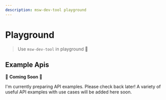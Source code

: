 ```yaml
---
description: msw-dev-tool playground
---
```



# Playground

> Use `msw-dev-tool` in playground 🚀

<DevToolTrigger />

## Example Apis

🚧 **Coming Soon** 🚧

I'm currently preparing API examples. Please check back later!
A variety of useful API examples with use cases will be added here soon.
